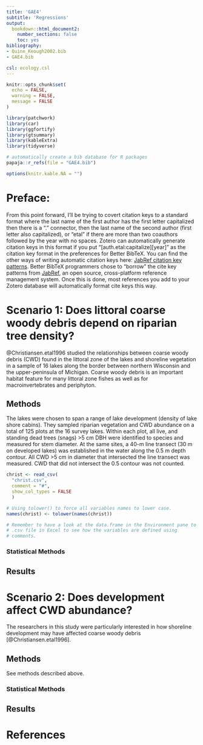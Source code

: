 ```yaml
---
title: 'GAE4'
subtitle: 'Regressions'
output:
  bookdown::html_document2:
    number_sections: false
    toc: yes
bibliography:
- Quinn_Keough2002.bib
- GAE4.bib

csl: ecology.csl
---
```


```r
knitr::opts_chunk$set(
  echo = FALSE,
  warning = FALSE,
  message = FALSE
)

library(patchwork)
library(car)
library(ggfortify)
library(gtsummary)
library(kableExtra)
library(tidyverse)

# automatically create a bib database for R packages
papaja::r_refs(file = "GAE4.bib")

options(knitr.kable.NA = "")
```

# Preface:

From this point forward, I'll be trying to covert citation keys to a standard format where the last name of the first author has the first letter capitalized then there is a "." connector, then the last name of the second author (first letter also capitalized), or "etal" if there are more than two coauthors followed by the year with no spaces. Zotero can automatically generate citation keys in this format if you put "[auth.etal:capitalize][year]" as the citation key format in the preferences for Better BibTeX. You can find the other ways of writing automatic citation keys here: [JabRef citation key patterns](http://docs.jabref.org/setup/citationkeypatterns). Better BibTeX programmers chose to "borrow" the cite key patterns from [JabRef](https://docs.jabref.org/), an open source, cross-platform reference management system. Once this is done, most references you add to your Zotero database will automatically format cite keys this way.

# Scenario 1: Does littoral coarse woody debris depend on riparian tree density?

@Christiansen.etal1996 studied the relationships between coarse woody debris (CWD) found in the littoral zone of the lakes and shoreline vegetation in a sample of 16 lakes along the border between northern Wisconsin and the upper-peninsula of Michigan. Coarse woody debris is an important habitat feature for many littoral zone fishes as well as for macroinvertebrates and periphyton.

## Methods

The lakes were chosen to span a range of lake development (density of lake shore cabins). They sampled riparian vegetation and CWD abundance on a total of 125 plots at the 16 survey lakes. Within each plot, all live, and standing dead trees (snags) >5 cm DBH were identified to species and measured for stem diameter. At the same sites, a 40-m line transect (30 m on developed lakes) was established in the water along the 0.5 m depth contour. All CWD >5 cm in diameter that intersected the line transect was measured. CWD that did not intersect the 0.5 contour was not counted.

```r
christ <- read_csv(
  "christ.csv",
  comment = "#",
  show_col_types = FALSE
  )

# Using tolower() to force all variables names to lower case.
names(christ) <- tolower(names(christ))

# Remember to have a look at the data.frame in the Environment pane to # familiarize yourself with the data. You may also want to open the 
# .csv file in Excel to see how the variables are defined using
# comments.
```

### Statistical Methods

<!-- In this scenario, test for a relationship between CWD and riparian     -->
<!-- tree density. Then describe the relationship.                          -->
<!-- Your statistical methods should be written below these comments.       -->


## Results

<!-- Your code that generates your results could go here along with your    -->
<!-- interpretation of those results. Don't forget to check on assumptions. -->
<!-- Note that while you should check on the assumptions, we very rarely    -->
<!-- include those analyses in the published report.                        -->

# Scenario 2: Does development affect CWD abundance?

The researchers in this study were particularly interested in how shoreline development may have affected coarse woody debris [@Christiansen.etal1996].

## Methods

See methods described above.

### Statistical Methods

<!-- In this scenario, expand on your previous analysis to include the      -->
<!-- effects of cabin density and lake area.                                -->
<!-- In addition to checking the usual diagnostics, remember to look for    -->
<!-- colinearity.                                                           -->

## Results

# References
